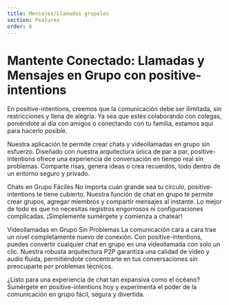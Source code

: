 ```yaml
---
title: Mensajes/Llamadas grupales
section: Features
order: 6
---
```



# Mantente Conectado: Llamadas y Mensajes en Grupo con positive-intentions
<NLevelAnalytics />

En positive-intentions, creemos que la comunicación debe ser ilimitada, sin restricciones y llena de alegría. Ya sea que estés colaborando con colegas, poniéndote al día con amigos o conectando con tu familia, estamos aquí para hacerlo posible.

Nuestra aplicación te permite crear chats y videollamadas en grupo sin esfuerzo. Diseñado con nuestra arquitectura única de par a par, positive-intentions ofrece una experiencia de conversación en tiempo real sin problemas. Comparte risas, genera ideas o crea recuerdos, todo dentro de un entorno seguro y privado.

Chats en Grupo Fáciles
No importa cuán grande sea tu círculo, positive-intentions te tiene cubierto. Nuestra función de chat en grupo te permite crear grupos, agregar miembros y compartir mensajes al instante. Lo mejor de todo es que no necesitas registros engorrosos ni configuraciones complicadas. ¡Simplemente sumérgete y comienza a chatear!

Videollamadas en Grupo Sin Problemas
La comunicación cara a cara trae un nivel completamente nuevo de conexión. Con positive-intentions, puedes convertir cualquier chat en grupo en una videollamada con solo un clic. Nuestra robusta arquitectura P2P garantiza una calidad de video y audio fluida, permitiéndote concentrarte en tus conversaciones sin preocuparte por problemas técnicos.

¿Listo para una experiencia de chat tan expansiva como el océano? Sumérgete en positive-intentions hoy y experimenta el poder de la comunicación en grupo fácil, segura y divertida.
